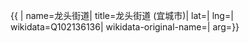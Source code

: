 {{ {{{1|PRC admin/showdata}}}|
name=龙头街道|
title=龙头街道 (宜城市)|
lat=|
lng=|
wikidata=Q102136136|
wikidata-original-name=|
arg={{{arg|}}}}}